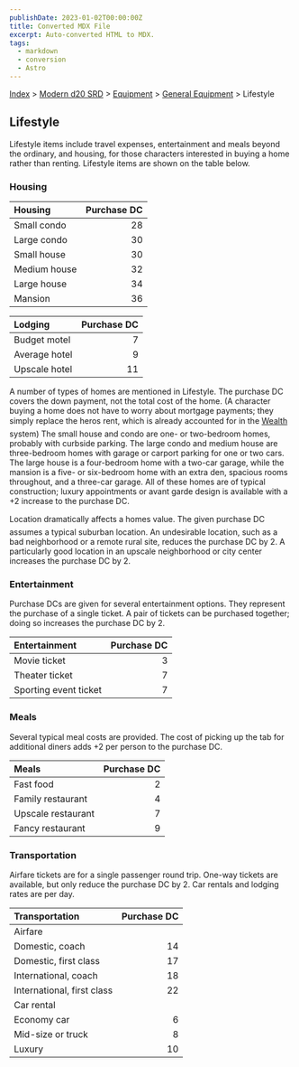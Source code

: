 ```yaml
---
publishDate: 2023-01-02T00:00:00Z
title: Converted MDX File
excerpt: Auto-converted HTML to MDX.
tags:
  - markdown
  - conversion
  - Astro
---
```






[Index](-index) > [Modern d20 SRD](modern-d20-srd-index) > [Equipment](modern-d20-srd-equipment-index) > [General Equipment](modern-d20-srd-equipment-equipment-general) > Lifestyle




## Lifestyle


Lifestyle items include travel expenses, entertainment and meals beyond the ordinary, and housing, for those characters interested in buying a home rather than renting. Lifestyle items are shown on the table below.


### Housing



| Housing | Purchase DC |
| :--------- | -------------: |
| Small condo | 28 |
| Large condo | 30 |
| Small house | 30 |
| Medium house | 32 |
| Large house | 34 |
| Mansion | 36 |



| Lodging | Purchase DC |
| :--------- | -------------: |
| Budget motel | 7 |
| Average hotel | 9 |
| Upscale hotel | 11 |




A number of types of homes are mentioned in Lifestyle. The purchase DC covers
  the down payment, not the total cost of the home. (A character buying a home
  does
  not
  have to worry about mortgage payments; they simply replace the heros rent,
  which is already accounted for in the [Wealth](modern-d20-srd-wealth-index) system) The small house and condo
  are one- or two-bedroom homes, probably with curbside parking. The large condo
  and medium house are three-bedroom homes with garage or carport parking for
  one or two cars. The large house is a four-bedroom home with a two-car garage,
  while the mansion is a five- or six-bedroom home with an extra den, spacious
  rooms throughout, and a three-car garage. All of these homes are of typical
  construction; luxury appointments or avant garde design is available with a
  +2 increase to the purchase DC.


Location dramatically affects a homes value. The given purchase DC assumes a typical suburban location. An undesirable location, such as a bad neighborhood or a remote rural site, reduces the purchase DC by 2. A particularly good location in an upscale neighborhood or city center increases the purchase DC by 2.


### Entertainment


Purchase DCs are given for several entertainment options. They represent the purchase of a single ticket. A pair of tickets can be purchased together; doing so increases the purchase DC by 2.


| Entertainment | Purchase DC |
| :--------------- | -------------: |
| Movie ticket | 3 |
| Theater ticket | 7 |
| Sporting event ticket | 7 |



### Meals


Several typical meal costs are provided. The cost of picking up the tab for additional diners adds +2 per person to the purchase DC.


| Meals | Purchase DC |
| :------- | -------------: |
| Fast food | 2 |
| Family restaurant | 4 |
| Upscale restaurant | 7 |
| Fancy restaurant | 9 |



### Transportation


Airfare tickets are for a single passenger round trip. One-way tickets are available, but only reduce the purchase DC by 2. Car rentals and lodging rates are per day.


| Transportation | Purchase DC |
| :---------------- | -------------: |
| Airfare |  |
| Domestic, coach | 14 |
| Domestic, first class | 17 |
| International, coach | 18 |
| International, first class | 22 |
| Car rental |  |
| Economy car | 6 |
| Mid-size or truck | 8 |
| Luxury | 10 |




